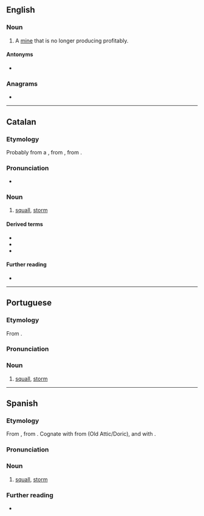 ==English==

===Noun===
{{en-noun}}

# {{lb|en|mining}} A [[mine]] that is no longer producing profitably.

====Antonyms====
* {{l|en|bonanza}}

===Anagrams===
* {{anagrams|en|a=aabcorrs|carboras}}

----

==Catalan==

===Etymology===
Probably from a {{der|ca|VL.|*borrasicare}}, from {{der|ca|LL.|borrās||north wind}}, from {{der|ca|grc|Βορρᾶς}}.

===Pronunciation===
* {{ca-IPA}}

===Noun===
{{ca-noun|f}}

# [[squall]], [[storm]]

====Derived terms====
* {{l|ca|borrascós}}
* {{l|ca|borrascall}}
* {{l|ca|borrasquejar}}

====Further reading====
* {{R:IEC2}}

----

==Portuguese==

===Etymology===
From {{bor|pt|es|borrasca}}.

===Pronunciation===
{{pt-IPA}}

===Noun===
{{pt-noun|f}}

# [[squall]], [[storm]]

{{topics|pt|Weather}}

----

==Spanish==

===Etymology===
From {{der|es|LL.|borrās||north wind}}, from {{der|es|grc|Βορρᾶς}}. Cognate with {{cog|la|boreās}} from {{cog|grc|Βορέᾱς}} (Old Attic/Doric), and with {{cog|en|boreal}}.

===Pronunciation===
{{es-IPA}}

===Noun===
{{es-noun|f}}

# [[squall]], [[storm]]

===Further reading===
* {{R:es:DRAE}}

{{C|es|Weather}}
{{C|es|Weather}}